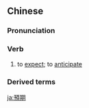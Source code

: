 {{also|预期}}
==Chinese==
{{zh-forms|s=预期}}

===Pronunciation===
{{zh-pron
|m=yù期
|c=jyu6 kei4
|mn=qz:īr-kî/tp,xm:ū-kî/kh,zz:ī-kî
|cat=v
}}

===Verb===
{{zh-verb}}

# to [[expect]]; to [[anticipate]]

===Derived terms===
{{zh-der|預期壽命}}

{{zh-cat|Advanced}}

[[ja:預期]]